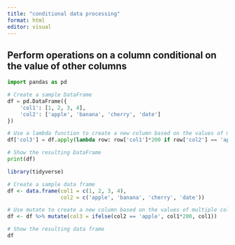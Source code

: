 ```yaml
---
title: "conditional data processing"
format: html
editor: visual
---
```


## Perform operations on a column conditional on the value of other columns

```python
import pandas as pd

# Create a sample DataFrame
df = pd.DataFrame({
    'col1': [1, 2, 3, 4],
    'col2': ['apple', 'banana', 'cherry', 'date']
})

# Use a lambda function to create a new column based on the values of multiple columns
df['col3'] = df.apply(lambda row: row['col1']*200 if row['col2'] == 'apple' else row['col1'], axis=1)

# Show the resulting DataFrame
print(df)

```

```r
library(tidyverse)

# Create a sample data frame
df <- data.frame(col1 = c(1, 2, 3, 4),
                 col2 = c('apple', 'banana', 'cherry', 'date'))

# Use mutate to create a new column based on the values of multiple columns
df <- df %>% mutate(col3 = ifelse(col2 == 'apple', col1*200, col1))

# Show the resulting data frame
df

```
